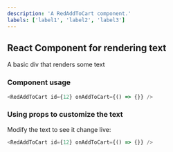 ```yaml
---
description: 'A RedAddToCart component.'
labels: ['label1', 'label2', 'label3']
---
```



## React Component for rendering text

A basic div that renders some text

### Component usage
```js
<RedAddToCart id={12} onAddToCart={() => {}} />
```

### Using props to customize the text

Modify the text to see it change live:
```js live
<RedAddToCart id={12} onAddToCart={() => {}} />
```
